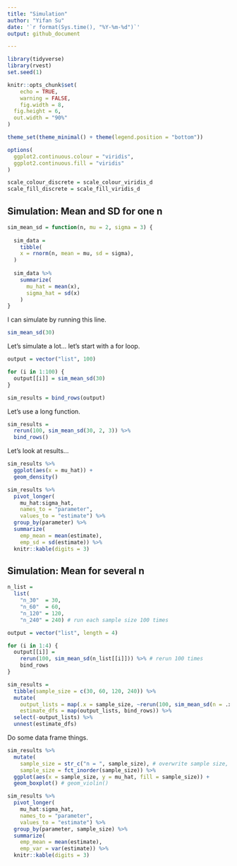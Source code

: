 ```yaml
---
title: "Simulation"
author: "Yifan Su"
date: '`r format(Sys.time(), "%Y-%m-%d")`'
output: github_document

---
```


```r
library(tidyverse)
library(rvest)
set.seed(1)

knitr::opts_chunk$set(
	echo = TRUE,
	warning = FALSE,
	fig.width = 8, 
  fig.height = 6,
  out.width = "90%"
)

theme_set(theme_minimal() + theme(legend.position = "bottom"))

options(
  ggplot2.continuous.colour = "viridis",
  ggplot2.continuous.fill = "viridis"
)

scale_colour_discrete = scale_colour_viridis_d
scale_fill_discrete = scale_fill_viridis_d
```

## Simulation: Mean and SD for one n

```r
sim_mean_sd = function(n, mu = 2, sigma = 3) {
  
  sim_data = 
    tibble(
    x = rnorm(n, mean = mu, sd = sigma),
  )
  
  sim_data %>% 
    summarize(
      mu_hat = mean(x),
      sigma_hat = sd(x)
    )
}
```

I can simulate by running this line.

```r
sim_mean_sd(30)
```

Let's simulate a lot...
let's start with a for loop.

```r
output = vector("list", 100)

for (i in 1:100) {
  output[[i]] = sim_mean_sd(30)
}

sim_results = bind_rows(output)
```

Let's use a long function.

```r
sim_results = 
  rerun(100, sim_mean_sd(30, 2, 3)) %>% 
  bind_rows()
```

Let's look at results...

```r
sim_results %>% 
  ggplot(aes(x = mu_hat)) + 
  geom_density()
```

```r
sim_results %>% 
  pivot_longer(
    mu_hat:sigma_hat,
    names_to = "parameter", 
    values_to = "estimate") %>% 
  group_by(parameter) %>% 
  summarize(
    emp_mean = mean(estimate),
    emp_sd = sd(estimate)) %>% 
  knitr::kable(digits = 3)
```

## Simulation: Mean for several n

```r
n_list = 
  list(
    "n_30"  = 30, 
    "n_60"  = 60, 
    "n_120" = 120, 
    "n_240" = 240) # run each sample size 100 times

output = vector("list", length = 4)

for (i in 1:4) {
  output[[i]] = 
    rerun(100, sim_mean_sd(n_list[[i]])) %>% # rerun 100 times
    bind_rows
}
```

```r
sim_results = 
  tibble(sample_size = c(30, 60, 120, 240)) %>% 
  mutate(
    output_lists = map(.x = sample_size, ~rerun(100, sim_mean_sd(n = .x))),# be very specific
    estimate_dfs = map(output_lists, bind_rows)) %>% 
  select(-output_lists) %>% 
  unnest(estimate_dfs)
```

Do some data frame things.

```r
sim_results %>% 
  mutate(
    sample_size = str_c("n = ", sample_size), # overwrite sample size, add "n = to" each sample_size
    sample_size = fct_inorder(sample_size)) %>% 
  ggplot(aes(x = sample_size, y = mu_hat, fill = sample_size)) + 
  geom_boxplot() # geom_violin()
```

```r
sim_results %>% 
  pivot_longer(
    mu_hat:sigma_hat,
    names_to = "parameter", 
    values_to = "estimate") %>% 
  group_by(parameter, sample_size) %>% 
  summarize(
    emp_mean = mean(estimate),
    emp_var = var(estimate)) %>% 
  knitr::kable(digits = 3)
```

